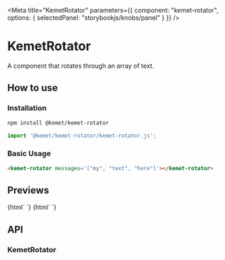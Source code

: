 
<Meta
  title="KemetRotator"
  parameters={{
    component: "kemet-rotator",
    options: { selectedPanel: "storybookjs/knobs/panel" }
  }}
/>

# KemetRotator

A component that rotates through an array of text.


## How to use

### Installation

```bash
npm install @kemet/kemet-rotator
```

```js
import '@kemet/kemet-rotator/kemet-rotator.js';
```

### Basic Usage
```html
<kemet-rotator messages='["my", "text", "here"]'></kemet-rotator>
```


## Previews

<Preview withToolbar>
  <Story name="Standard">
    {html`
      <kemet-rotator messages='["my", "text", "here"]'></kemet-rotator>
    `}
  </Story>
</Preview>

<Preview withToolbar>
  <Story name="Faster Flipping Text">
    {html`
      <kemet-rotator
        effect="flip"
        rotation-speed="5"
        messages='["my", "text", "here"]'>
      </kemet-rotator>
    `}
  </Story>
</Preview>



## API

### KemetRotator
<Props of="kemet-rotator" />
